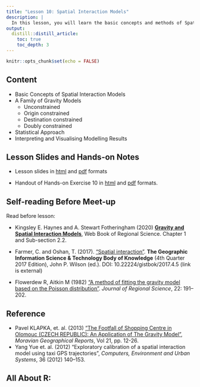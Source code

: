 ```yaml
---
title: "Lesson 10: Spatial Interaction Models"
description: |
  In this lesson, you will learn the basic concepts and methods of Spatial Interaction Models.
output:
  distill::distill_article:
    toc: true
    toc_depth: 3
---
```


```r
knitr::opts_chunk$set(echo = FALSE)
```

## Content
+ Basic Concepts of Spatial Interaction Models
+ A Family of Gravity Models
  + Unconstrained
  + Origin constrained
  + Destination constrained
  + Doubly constrained
+ Statistical Approach 
+ Interpreting and Visualising Modelling Results

## Lesson Slides and Hands-on Notes 

- Lesson slides in [html](../lesson/Lesson10/Lesson10-SIMs.html) and [pdf](../lesson/Lesson10/Lesson10-SIMs.pdf) formats

- Handout of Hands-on Exercise 10 in [html](../Hands-on_Ex/Hands-on_Ex10/Hands-on_Ex10-SIMs.html) and [pdf](../Hands-on_Ex/Hands-on_Ex10/Hands-on_Ex10-SIMs.pdf) formats.


## Self-reading Before Meet-up

Read before lesson:

+ Kingsley E. Haynes and A. Stewart Fotheringham (2020) [**Gravity and Spatial Interaction Models**](https://researchrepository.wvu.edu/rri-web-book/16/), Web Book of Regional Science. Chapter 1 and Sub-section 2.2.

+ Farmer, C. and Oshan, T. (2017). ["Spatial interaction"](https://gistbok.ucgis.org/bok-topics/spatial-interaction). **The Geographic Information Science & Technology Body of Knowledge** (4th Quarter 2017 Edition), John P. Wilson (ed.). DOI: 10.22224/gistbok/2017.4.5 (link is external)

+ Flowerdew R, Aitkin M (1982) ["A method of fitting the gravity model based on the Poisson distribution"](https://www.academia.edu/38321611/A_Method_of_Fitting_the_Gravity_Model_Based_on_the_Poisson_Distribution_). *Journal of Regional Science*, 22: 191–202.

## Reference

+ Pavel KLAPKA, et. al. (2013) ["The Footfall of Shopping Centre in Olomouc (CZECH REPUBLIC): An Application of The Gravity Model"](https://sciendo.com/de/article/10.2478/mgr-2013-0013), *Moravian Geographical Reports*, Vol 21, pp. 12-26.    
+ Yang Yue et. al. (2012) "Exploratory calibration of a spatial interaction model using taxi GPS trajectories", *Computers, Environment and Urban Systems*, 36 (2012) 140–153.


## All About R:







